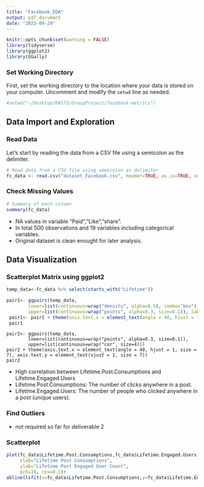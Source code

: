 ```yaml
---
title: "Facebook_EDA"
output: pdf_document
date: "2023-09-29"
---
```


```r
knitr::opts_chunk$set(warning = FALSE)
library(tidyverse)
library(ggplot2)
library(GGally)
```

### Set Working Directory

First, set the working directory to the location where your data is stored on your computer. Uncomment and modify the `setwd` line as needed.

```r
#setwd("~/Desktop/MA575/GroupProject/facebook-metrics")
```

## Data Import and Exploration

### Read Data

Let's start by reading the data from a CSV file using a semicolon as the delimiter.

```r
# Read data from a CSV file using semicolon as delimiter
fc_data <- read.csv("dataset_Facebook.csv", header=TRUE, as.is=TRUE, sep=';')
```

### Check Missing Values

```r
# Summary of each column
summary(fc_data)
```

-   NA values in variable "Paid","Like","share".
-   In total 500 observations and 19 variables including categorical variables.
-   Original dataset is clean enought for later analysis.

## Data Visualization

### Scatterplot Matrix using ggplot2

```r
temp_data<-fc_data %>% select(starts_with("Lifetime"))

pair1<- ggpairs(temp_data,
        lower=list(continuous=wrap("density", alpha=0.5), combo="box"),
        upper=list(continuous=wrap("points", alpha=0.3, size=0.1)), labeller = label_wrap_gen(5, multi_line = TRUE)) 
 pair1<- pair1 + theme(axis.text.x = element_text(angle = 40, hjust = 1, size = 7), axis.text.y = element_text(vjust = 1, size = 7))
 pair1

```

```r2
pair2<- ggpairs(temp_data,
        lower=list(continuous=wrap("points", alpha=0.3, size=0.1)),
        upper=list(continuous=wrap("cor", size=4)))
pair2 + theme(axis.text.x = element_text(angle = 40, hjust = 1, size = 7), axis.text.y = element_text(vjust = 1, size = 7))
pair2
```

-   High correlation between Lifetime.Post.Consumptions and Lifetime.Engaged.Users
-   Lifetime.Post.Consumptions: The number of clicks anywhere in a post.
-   Lifetime.Engaged.Users: The number of people who clicked anywhere in a post (unique users).

### Find Outliers

- not required so far for deliverable 2

### Scatterplot

```r
plot(fc_data$Lifetime.Post.Consumptions,fc_data$Lifetime.Engaged.Users,
     xlab="Lifetime Post Consumptions",
     ylab="Lifetime Post Engaged User Count",
     pch=19, cex=0.2)+
abline(lsfit(x=fc_data$Lifetime.Post.Consumptions,y=fc_data$Lifetime.Engaged.Users), col="blue")
```
